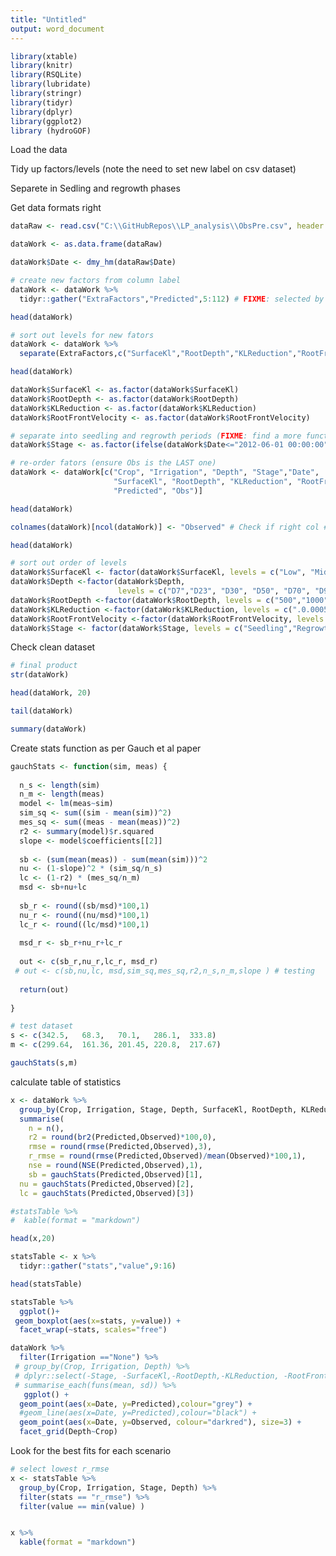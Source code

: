 ```yaml
---
title: "Untitled"
output: word_document
---
```



```r

library(xtable)
library(knitr)
library(RSQLite)
library(lubridate)
library(stringr)
library(tidyr)
library(dplyr)
library(ggplot2)
library (hydroGOF)

```


Load the data

Tidy up factors/levels (note the need to set new label on csv dataset)

Separete in Sedling and regrowth phases

Get data formats right


```r

dataRaw <- read.csv("C:\\GitHubRepos\\LP_analysis\\ObsPre.csv", header = TRUE, skip = 4)

dataWork <- as.data.frame(dataRaw)

dataWork$Date <- dmy_hm(dataRaw$Date)

# create new factors from column label
dataWork <- dataWork %>%
  tidyr::gather("ExtraFactors","Predicted",5:112) # FIXME: selected by hand check if valid or make it automated

head(dataWork)

# sort out levels for new fators
dataWork <- dataWork %>%
  separate(ExtraFactors,c("SurfaceKl","RootDepth","KLReduction","RootFrontVelocity"),sep = "_", remove=TRUE)

head(dataWork)

dataWork$SurfaceKl <- as.factor(dataWork$SurfaceKl)
dataWork$RootDepth <- as.factor(dataWork$RootDepth)
dataWork$KLReduction <- as.factor(dataWork$KLReduction)
dataWork$RootFrontVelocity <- as.factor(dataWork$RootFrontVelocity)

# separate into seedling and regrowth periods (FIXME: find a more functional criteria later)
dataWork$Stage <- as.factor(ifelse(dataWork$Date<="2012-06-01 00:00:00","Seedling","Regrowth"))

# re-order fators (ensure Obs is the LAST one)
dataWork <- dataWork[c("Crop", "Irrigation", "Depth", "Stage","Date",
                       "SurfaceKl", "RootDepth", "KLReduction", "RootFrontVelocity", 
                       "Predicted", "Obs")]

head(dataWork)

colnames(dataWork)[ncol(dataWork)] <- "Observed" # Check if right col #

head(dataWork)

# sort out order of levels
dataWork$SurfaceKl <- factor(dataWork$SurfaceKl, levels = c("Low", "Mid", "Hig"))
dataWork$Depth <-factor(dataWork$Depth, 
                        levels = c("D7","D23", "D30", "D50", "D70", "D90","D110", "D130","D150"))
dataWork$RootDepth <-factor(dataWork$RootDepth, levels = c("500","1000", "2000"))
dataWork$KLReduction <-factor(dataWork$KLReduction, levels = c(".0.0005",".0.001", ".0.002", ".0.005"))
dataWork$RootFrontVelocity <-factor(dataWork$RootFrontVelocity, levels = c("5","15", "30"))
dataWork$Stage <- factor(dataWork$Stage, levels = c("Seedling","Regrowth"))

```


Check clean dataset


```r
# final product
str(dataWork)

head(dataWork, 20)

tail(dataWork)

summary(dataWork)
```



Create stats function as per Gauch et al paper

```r


gauchStats <- function(sim, meas) {
  
  n_s <- length(sim)
  n_m <- length(meas)
  model <- lm(meas~sim)
  sim_sq <- sum((sim - mean(sim))^2)
  mes_sq <- sum((meas - mean(meas))^2)
  r2 <- summary(model)$r.squared
  slope <- model$coefficients[[2]]
  
  sb <- (sum(mean(meas)) - sum(mean(sim)))^2
  nu <- (1-slope)^2 * (sim_sq/n_s)
  lc <- (1-r2) * (mes_sq/n_m)
  msd <- sb+nu+lc
  
  sb_r <- round((sb/msd)*100,1)
  nu_r <- round((nu/msd)*100,1)
  lc_r <- round((lc/msd)*100,1)
  
  msd_r <- sb_r+nu_r+lc_r
  
  out <- c(sb_r,nu_r,lc_r, msd_r)
 # out <- c(sb,nu,lc, msd,sim_sq,mes_sq,r2,n_s,n_m,slope ) # testing
  
  return(out)
  
}

# test dataset
s <- c(342.5,	68.3,	70.1,	286.1,	333.8)
m <- c(299.64,	161.36,	201.45,	220.8,	217.67)

gauchStats(s,m)

```

calculate table of statistics

```r

x <- dataWork %>%
  group_by(Crop, Irrigation, Stage, Depth, SurfaceKl, RootDepth, KLReduction, RootFrontVelocity) %>%
  summarise(
    n = n(),
    r2 = round(br2(Predicted,Observed)*100,0),
    rmse = round(rmse(Predicted,Observed),3),
    r_rmse = round(rmse(Predicted,Observed)/mean(Observed)*100,1),
    nse = round(NSE(Predicted,Observed),1),
    sb = gauchStats(Predicted,Observed)[1],
  nu = gauchStats(Predicted,Observed)[2],
  lc = gauchStats(Predicted,Observed)[3]) 

#statsTable %>%
#  kable(format = "markdown")

head(x,20)

statsTable <- x %>%
  tidyr::gather("stats","value",9:16) 

```

```r
head(statsTable)

statsTable %>%
  ggplot()+
 geom_boxplot(aes(x=stats, y=value)) +
  facet_wrap(~stats, scales="free") 

```


```r

dataWork %>%
  filter(Irrigation =="None") %>%
 # group_by(Crop, Irrigation, Depth) %>%
 # dplyr::select(-Stage, -SurfaceKl,-RootDepth,-KLReduction, -RootFrontVelocity)
 # summarise_each(funs(mean, sd)) %>%
   ggplot() +
  geom_point(aes(x=Date, y=Predicted),colour="grey") +
  #geom_line(aes(x=Date, y=Predicted),colour="black") +
  geom_point(aes(x=Date, y=Observed, colour="darkred"), size=3) +
  facet_grid(Depth~Crop)


```

Look for the best fits for each scenario

```r


# select lowest r_rmse
x <- statsTable %>%
  group_by(Crop, Irrigation, Stage, Depth) %>%
  filter(stats == "r_rmse") %>%
  filter(value == min(value) ) 


x %>%
  kable(format = "markdown")

```


